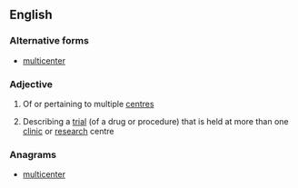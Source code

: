 ==English==

===Alternative forms===
* [[multicenter]]

===Adjective===
{{en-adj|-}}

# Of or pertaining to multiple [[centre]]s
# {{context|medicine|lang=en}} Describing a [[trial]] (of a drug or procedure) that is held at more than one [[clinic]] or [[research]] centre

===Anagrams===
* [[multicenter#English|multicenter]]